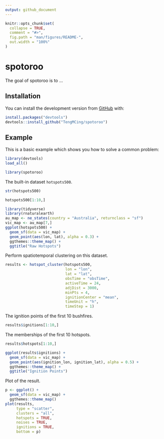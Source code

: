 ```yaml
---
output: github_document
---
```


<!-- README.md is generated from README.Rmd. Please edit that file -->

```r
knitr::opts_chunk$set(
  collapse = TRUE,
  comment = "#>",
  fig.path = "man/figures/README-",
  out.width = "100%"
)
```

# spotoroo

<!-- badges: start -->
<!-- badges: end -->

The goal of spotoroo is to ...

## Installation

<!-- You can install the released version of spotoroo from [CRAN](https://CRAN.R-project.org) with: -->

<!-- ``` r -->
<!-- install.packages("spotoroo") -->
<!-- ``` -->

You can install the development version from [GitHub](https://github.com/) with:

``` r
install.packages("devtools")
devtools::install_github("TengMCing/spotoroo")
```
## Example

This is a basic example which shows you how to solve a common problem:

```r
library(devtools)
load_all()
```

```r
library(spotoroo)
```


The built-in dataset `hotspots500`.

```r
str(hotspots500)
```

```r
hotspots500[1:10,]
```

```r
library(tidyverse)
library(rnaturalearth)
au_map <- ne_states(country = "Australia", returnclass = "sf")
vic_map <- au_map[7,]
ggplot(hotspots500) +
  geom_sf(data = vic_map) +
  geom_point(aes(lon, lat), alpha = 0.3) +
  ggthemes::theme_map() +
  ggtitle("Raw Hotspots")
```


Perform spatiotemporal clustering on this dataset.

```r
results <- hotspot_cluster(hotspots500, 
                           lon = "lon", 
                           lat = "lat", 
                           obsTime = "obsTime",
                           activeTime = 24,
                           adjDist = 3000,
                           minPts = 4,
                           ignitionCenter = "mean",
                           timeUnit = "h",
                           timeStep = 1)
```

The ignition points of the first 10 bushfires.

```r
results$ignitions[1:10,]
```

The memberships of the first 10 hotspots.

```r
results$hotspots[1:10,]
```

```r
ggplot(results$ignitions) +
  geom_sf(data = vic_map) +
  geom_point(aes(ignition_lon, ignition_lat), alpha = 0.5) +
  ggthemes::theme_map() +
  ggtitle("Ignition Points")
```

<!-- Summary of the clustering result. -->

<!-- ```{r} -->
<!-- summary(results) -->
<!-- ``` -->



Plot of the result.

```r
p <- ggplot() +
  geom_sf(data = vic_map) +
  ggthemes::theme_map()
plot(results,
     type = "scatter",
     clusters = "all",
     hotspots = TRUE, 
     noises = TRUE, 
     ignitions = TRUE, 
     bottom = p)
```

